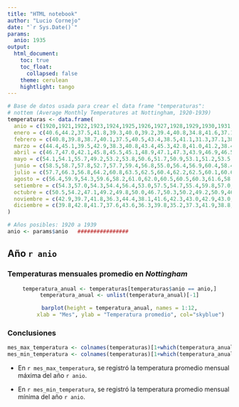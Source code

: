 ```yaml
---
title: "HTML notebook"
author: "Lucio Cornejo"
date: "`r Sys.Date()`"
params: 
  anio: 1935
output: 
  html_document:
    toc: true
    toc_float: 
      collapsed: false
    theme: cerulean
    hightlight: tango 
---
```


```r
# Base de datos usada para crear el data frame "temperaturas":
# nottem (Average Monthly Temperatures at Nottingham, 1920-1939)
temperaturas <- data.frame(
  anio = c(1920,1921,1922,1923,1924,1925,1926,1927,1928,1929,1930,1931,1932,1933,1934,1935,1936,1937,1938,1939),
  enero = c(40.6,44.2,37.5,41.8,39.3,40.0,39.2,39.4,40.8,34.8,41.6,37.1,42.4,36.2,39.4,40.0,37.3,40.8,42.1,39.4),
  febrero = c(40.8,39.8,38.7,40.1,37.5,40.5,43.4,38.5,41.1,31.3,37.1,38.4,38.4,39.3,38.2,42.6,35.0,41.0,41.2,40.9),
  marzo = c(44.4,45.1,39.5,42.9,38.3,40.8,43.4,45.3,42.8,41.0,41.2,38.4,40.3,44.5,40.4,43.5,44.0,38.4,47.3,42.4),
  abril = c(46.7,47.0,42.1,45.8,45.5,45.1,48.9,47.1,47.3,43.9,46.9,46.5,44.6,48.7,46.9,47.1,43.9,47.4,46.6,47.8),
  mayo = c(54.1,54.1,55.7,49.2,53.2,53.8,50.6,51.7,50.9,53.1,51.2,53.5,50.9,54.2,53.4,50.0,52.7,54.1,52.4,52.4),
  junio = c(58.5,58.7,57.8,52.7,57.7,59.4,56.8,55.0,56.4,56.9,60.4,58.4,57.0,60.8,59.6,60.5,58.6,58.6,59.0,58.0),
  julio = c(57.7,66.3,56.8,64.2,60.8,63.5,62.5,60.4,62.2,62.5,60.1,60.6,62.1,65.5,66.5,64.6,60.0,61.4,59.6,60.7),
  agosto = c(56.4,59.9,54.3,59.6,58.2,61.0,62.0,60.5,60.5,60.3,61.6,58.2,63.5,64.9,60.4,64.0,61.1,61.8,60.4,61.8),
  setiembre = c(54.3,57.0,54.3,54.4,56.4,53.0,57.5,54.7,55.4,59.8,57.0,53.8,56.3,60.1,59.2,56.8,58.1,56.3,57.0,58.2),
  octubre = c(50.5,54.2,47.1,49.2,49.8,50.0,46.7,50.3,50.2,49.2,50.9,46.6,47.3,50.2,51.2,48.6,49.6,50.9,50.7,46.7),
  noviembre = c(42.9,39.7,41.8,36.3,44.4,38.1,41.6,42.3,43.0,42.9,43.0,45.5,43.6,42.1,42.8,44.2,41.6,41.4,47.8,46.6),
  diciembre = c(39.8,42.8,41.7,37.6,43.6,36.3,39.8,35.2,37.3,41.9,38.8,40.6,41.8,35.8,45.8,36.4,41.3,37.1,39.2,37.8)
)
```

```r
# Años posibles: 1920 a 1939
anio <- params$anio   ################
```

## Año `r anio`  

### Temperaturas mensuales promedio en _Nottingham_

<center>
```r
temperatura_anual <- temperaturas[temperaturas$anio == anio,]
temperatura_anual <- unlist(temperatura_anual)[-1]

barplot(height = temperatura_anual, names = 1:12,
       xlab = "Mes", ylab = "Temperatura promedio", col="skyblue")
```
</center>

### Conclusiones

```r
mes_max_temperatura <- colnames(temperaturas)[1+which(temperatura_anual == max(temperatura_anual))]
mes_min_temperatura <- colnames(temperaturas)[1+which(temperatura_anual == min(temperatura_anual))]
```

- En `r mes_max_temperatura`, se registró la temperatura promedio mensual máxima
del año `r anio`.

- En `r mes_min_temperatura`, se registró la temperatura promedio mensual mínima
del año `r anio`.